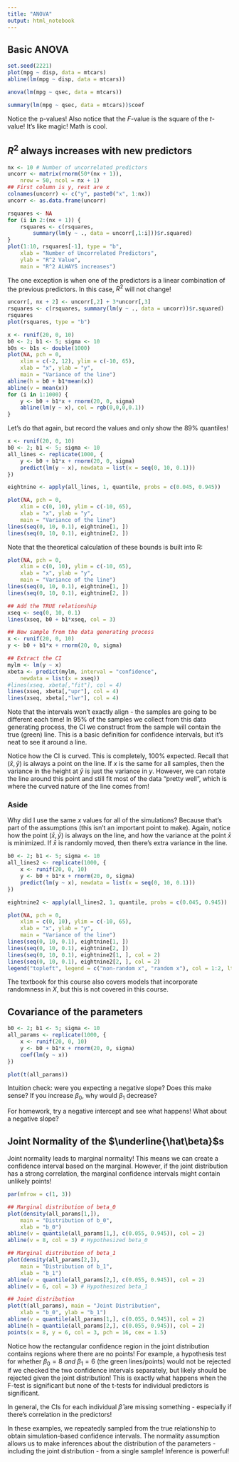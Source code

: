 ```yaml
---
title: "ANOVA"
output: html_notebook
---
```


## Basic ANOVA

```r
set.seed(2221)
plot(mpg ~ disp, data = mtcars)
abline(lm(mpg ~ disp, data = mtcars))
```

```r
anova(lm(mpg ~ qsec, data = mtcars))
```

```r
summary(lm(mpg ~ qsec, data = mtcars))$coef
```

Notice the p-values! Also notice that the $F$-value is the square of the $t$-value! It's like magic! Math is cool.

## $R^2$ always increases with new predictors

```r
nx <- 10 # Number of uncorrelated predictors
uncorr <- matrix(rnorm(50*(nx + 1)), 
    nrow = 50, ncol = nx + 1)
## First column is y, rest are x
colnames(uncorr) <- c("y", paste0("x", 1:nx))
uncorr <- as.data.frame(uncorr)

rsquares <- NA
for (i in 2:(nx + 1)) {
    rsquares <- c(rsquares,
        summary(lm(y ~ ., data = uncorr[,1:i]))$r.squared)
}
plot(1:10, rsquares[-1], type = "b",
    xlab = "Number of Uncorrelated Predictors",
    ylab = "R^2 Value",
    main = "R^2 ALWAYS increases")
```

The one exception is when one of the predictors is a linear combination of the previous predictors. In this case, $R^2$ will not change!

```r
uncorr[, nx + 2] <- uncorr[,2] + 3*uncorr[,3]
rsquares <- c(rsquares, summary(lm(y ~ ., data = uncorr))$r.squared)
rsquares
plot(rsquares, type = "b")
```

```r
x <- runif(20, 0, 10)
b0 <- 2; b1 <- 5; sigma <- 10
b0s <- b1s <- double(1000)
plot(NA, pch = 0, 
    xlim = c(-2, 12), ylim = c(-10, 65),
    xlab = "x", ylab = "y",
    main = "Variance of the line")
abline(h = b0 + b1*mean(x))
abline(v = mean(x))
for (i in 1:1000) {
    y <- b0 + b1*x + rnorm(20, 0, sigma)
    abline(lm(y ~ x), col = rgb(0,0,0,0.1))
}

```

Let's do that again, but record the values and only show the 89% quantiles!

```r
x <- runif(20, 0, 10)
b0 <- 2; b1 <- 5; sigma <- 10
all_lines <- replicate(1000, {
    y <- b0 + b1*x + rnorm(20, 0, sigma)
    predict(lm(y ~ x), newdata = list(x = seq(0, 10, 0.1)))
})

eightnine <- apply(all_lines, 1, quantile, probs = c(0.045, 0.945))
```

```r
plot(NA, pch = 0, 
    xlim = c(0, 10), ylim = c(-10, 65),
    xlab = "x", ylab = "y",
    main = "Variance of the line")
lines(seq(0, 10, 0.1), eightnine[1, ])
lines(seq(0, 10, 0.1), eightnine[2, ])
```

Note that the theoretical calculation of these bounds is built into R:

```r
plot(NA, pch = 0, 
    xlim = c(0, 10), ylim = c(-10, 65),
    xlab = "x", ylab = "y",
    main = "Variance of the line")
lines(seq(0, 10, 0.1), eightnine[1, ])
lines(seq(0, 10, 0.1), eightnine[2, ])

## Add the TRUE relationship
xseq <- seq(0, 10, 0.1)
lines(xseq, b0 + b1*xseq, col = 3)

## New sample from the data generating process
x <- runif(20, 0, 10)
y <- b0 + b1*x + rnorm(20, 0, sigma)

## Extract the CI
mylm <- lm(y ~ x)
xbeta <- predict(mylm, interval = "confidence",
    newdata = list(x = xseq))
#lines(xseq, xbeta[,"fit"], col = 4)
lines(xseq, xbeta[,"upr"], col = 4)
lines(xseq, xbeta[,"lwr"], col = 4)
```

Note that the intervals won't exactly align - the samples are going to be different each time! In 95% of the samples we collect from this data generating process, the CI we construct from the sample will contain the true (green) line. This is a basic definition for confidence intervals, but it's neat to see it around a line.

Notice how the CI is curved. This is completely, 100% expected. Recall that $(\bar x, \bar y)$ is always a point on the line. If $x$ is the same for all samples, then the variance in the height at $\bar y$ is just the variance in $y$. However, we can rotate the line around this point and still fit most of the data "pretty well", which is where the curved nature of the line comes from!

### Aside

Why did I use the same $x$ values for all of the simulations? Because that's part of the assumptions (this isn't an important point to make). Again, notice how the point $(\bar x, \bar y)$ is always on the line, and how the variance at the point $\bar x$ is minimized. If $\bar x$ is randomly moved, then there's extra variance in the line. 

```r
b0 <- 2; b1 <- 5; sigma <- 10
all_lines2 <- replicate(1000, {
    x <- runif(20, 0, 10)
    y <- b0 + b1*x + rnorm(20, 0, sigma)
    predict(lm(y ~ x), newdata = list(x = seq(0, 10, 0.1)))
})

eightnine2 <- apply(all_lines2, 1, quantile, probs = c(0.045, 0.945))
```

```r

plot(NA, pch = 0, 
    xlim = c(0, 10), ylim = c(-10, 65),
    xlab = "x", ylab = "y",
    main = "Variance of the line")
lines(seq(0, 10, 0.1), eightnine[1, ])
lines(seq(0, 10, 0.1), eightnine[2, ])
lines(seq(0, 10, 0.1), eightnine2[1, ], col = 2)
lines(seq(0, 10, 0.1), eightnine2[2, ], col = 2)
legend("topleft", legend = c("non-random x", "random x"), col = 1:2, lty = 1)

```

The textbook for this course also covers models that incorporate randomness in $X$, but this is not covered in this course.


## Covariance of the parameters

```r
b0 <- 2; b1 <- 5; sigma <- 10
all_params <- replicate(1000, {
    x <- runif(20, 0, 10)
    y <- b0 + b1*x + rnorm(20, 0, sigma)
    coef(lm(y ~ x))
})
```

```r
plot(t(all_params))
```

Intuition check: were you expecting a negative slope? Does this make sense? If you increase $\beta_0$, why would $\beta_1$ decrease?

For homework, try a negative intercept and see what happens! What about a negative slope?

## Joint Normality of the $\underline{\hat\beta}$s

Joint normality leads to marginal normality! This means we can create a confidence interval based on the marginal. However, if the joint distribution has a strong correlation, the marginal confidence intervals might contain unlikely points!

```r
par(mfrow = c(1, 3))

## Marginal distribution of beta_0
plot(density(all_params[1,]),
    main = "Distribution of b_0",
    xlab = "b_0")
abline(v = quantile(all_params[1,], c(0.055, 0.945)), col = 2)
abline(v = 8, col = 3) # Hypothesized beta_0

## Marginal distribution of beta_1
plot(density(all_params[2,]),
    main = "Distribution of b_1",
    xlab = "b_1")
abline(v = quantile(all_params[2,], c(0.055, 0.945)), col = 2)
abline(v = 6, col = 3) # Hypothesized beta_1

## Joint distribution
plot(t(all_params), main = "Joint Distribution",
    xlab = "b_0", ylab = "b_1")
abline(v = quantile(all_params[1,], c(0.055, 0.945)), col = 2)
abline(h = quantile(all_params[2,], c(0.055, 0.945)), col = 2)
points(x = 8, y = 6, col = 3, pch = 16, cex = 1.5)
```

Notice how the rectangular confidence region in the joint distribution contains regions where there are no points! For example, a hypothesis test for whether $\beta_0=8$ *and* $\beta_1 = 6$ (the green lines/points) would not be rejected if we checked the two confidence intervals separately, but likely should be rejected given the joint distribution! This is exactly what happens when the F-test is significant but none of the t-tests for individual predictors is significant.

In general, the CIs for each individual $\hat\beta$ are missing something - especially if there's correlation in the predictors!

In these examples, we repeatedly sampled from the true relationship to obtain simulation-based confidence intervals. The normality assumption allows us to make inferences about the distribution of the parameters - including the joint distribution - from a single sample! Inference is powerful!


